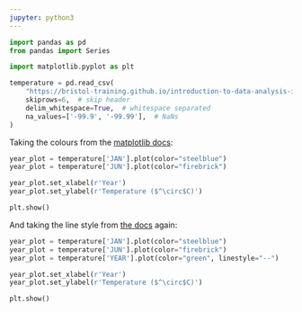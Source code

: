 ```yaml
---
jupyter: python3
---
```


```python
import pandas as pd
from pandas import Series
```

```python
import matplotlib.pyplot as plt
```

```python
temperature = pd.read_csv(
    "https://bristol-training.github.io/introduction-to-data-analysis-in-python/data/cetml1659on.txt",  # file name
    skiprows=6,  # skip header
    delim_whitespace=True,  # whitespace separated
    na_values=['-99.9', '-99.99'],  # NaNs
)
```

Taking the colours from the [matplotlib docs](https://matplotlib.org/gallery/color/named_colors.html):

```python
year_plot = temperature['JAN'].plot(color="steelblue")
year_plot = temperature['JUN'].plot(color="firebrick")

year_plot.set_xlabel(r'Year')
year_plot.set_ylabel(r'Temperature ($^\circ$C)')

plt.show()
```

And taking the line style from [the docs](https://matplotlib.org/gallery/lines_bars_and_markers/line_styles_reference.html) again:

```python
year_plot = temperature['JAN'].plot(color="steelblue")
year_plot = temperature['JUN'].plot(color="firebrick")
year_plot = temperature['YEAR'].plot(color="green", linestyle="--")

year_plot.set_xlabel(r'Year')
year_plot.set_ylabel(r'Temperature ($^\circ$C)')

plt.show()
```

